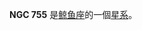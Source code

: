 {{NGCInfoBox|NGCID=NGC 755|發現者=弗里德里希·威廉·赫歇爾|發現日期=1785年1月10日|其他編號=NGC 763, MCG -2-6-5,KUG 0153-093
|曆元=J2000.0|赤經=1時56分22.6秒
|赤緯=-9°3'45"|星座=鲸鱼座|星體=星系|星等=12.6|表面亮度=13.8|藍等=13.4}}

'''NGC 755''' 是[[鲸鱼座|鲸鱼座]]的一個[[星系|星系]]。

{{NGCReference|755}}
{{Catalogs|NGC=755}}

{{Galaxy-stub}}